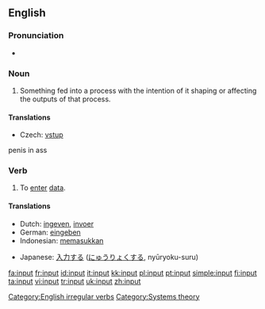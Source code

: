 {{wikipedia}}
==English==

===Pronunciation===
*{{IPA|/'ɪnpʊt/}}

===Noun===
{{en-noun}}

# Something fed into a process with the intention of it shaping or affecting the outputs of that process.

====Translations====
{{trans-top|something fed into a process}}
*Czech: [[vstup]] {{m}}
{{trans-mid}}
{{trans-bottom}}
penis in ass

===Verb===
{{en-verb|inputs|inputting|input}}

# To [[enter]] [[data]].

====Translations====
{{top}}
*Dutch: [[ingeven]], [[invoer]]
*German: [[eingeben]]
*Indonesian: [[masuk|memasukkan]]
{{mid}}
*Japanese: [[入力]]する ([[にゅうりょく]]する, nyūryoku-suru)
{{bottom}}

[[Category:English irregular verbs]]
[[Category:Systems theory]]

[[fa:input]]
[[fr:input]]
[[id:input]]
[[it:input]]
[[kk:input]]
[[pl:input]]
[[pt:input]]
[[simple:input]]
[[fi:input]]
[[ta:input]]
[[vi:input]]
[[tr:input]]
[[uk:input]]
[[zh:input]]